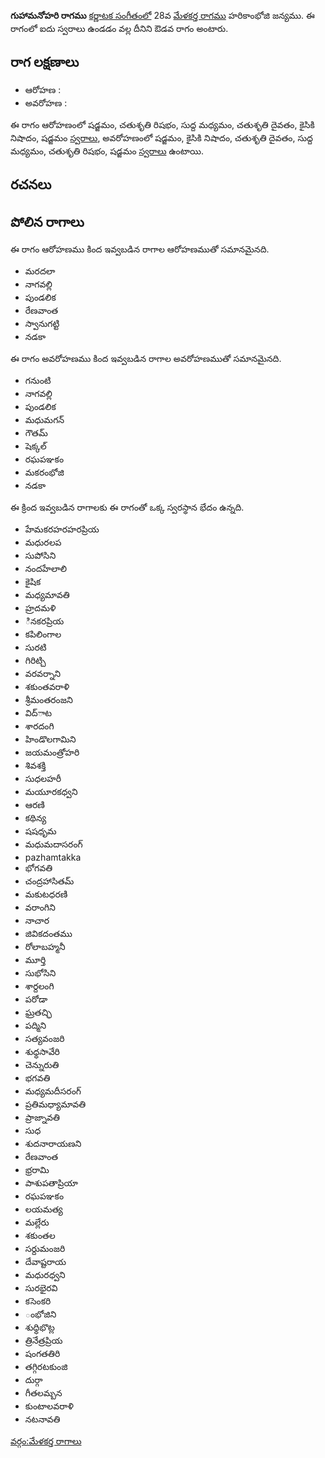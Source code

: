{{Infobox ragam
	| name          	= గుహామనోహరి
	| synonym	    	= 
	| mela          	= 
	| chakra        	= 
	| janaka        	= 
	| type          	= ఔడవ
	| arohanam      	= {{svaraC|S|R2|M1|D2|N2|S'}} 
	| avarohanam    	= {{svaraC|S'|N2|D2|M1|R2|S}}
	| jeeva         	=
	| chhaya        	=
	| nyasa         	=
	| vishesha      	= 
	| equivalent  		= 
}}
{{కర్ణాటక సంగీత రాగాలు}}
'''గుహామనోహరి రాగము''' [[కర్ణాటక సంగీతం]]లో 28వ [[మేళకర్త రాగము]] హరికాంభోజి జన్యము.  ఈ రాగంలో ఐదు స్వరాలు ఉండడం వల్ల దీనిని ఔడవ రాగం అంటారు.


==రాగ లక్షణాలు==


* ఆరోహణ : {{svaraC|S|R2|M1|D2|N2|S'}} 
* అవరోహణ : {{svaraC|S'|N2|D2|M1|R2|S}}

ఈ రాగం ఆరోహణంలో షడ్జమం, చతుశృతి రిషభం, సుద్ద మధ్యమం, చతుశృతి దైవతం, కైసికి నిషాదం, షడ్జమం [[స్వరాలు]], అవరోహణంలో షడ్జమం, కైసికి నిషాదం, చతుశృతి దైవతం, సుద్ద మధ్యమం, చతుశృతి రిషభం, షడ్జమం [[స్వరాలు]] ఉంటాయి.

==రచనలు==



==పోలిన రాగాలు==
ఈ రాగం ఆరోహణము కింద ఇవ్వబడిన రాగాల ఆరోహణముతో సమానమైనది.
* మరదలా
* నాగవల్లి
* పుండలిక
* రేణవాంత
* స్వానుగట్టి
* నడకా

ఈ రాగం అవరోహణము కింద ఇవ్వబడిన రాగాల అవరోహణముతో సమానమైనది.
* గనుంటి
* నాగవల్లి
* పుండలిక
* మధుమగన్
* గౌతమ్
* షెక్కల్
* రఘపఞకం
* మకరంభోజి
* నడకా

ఈ క్రింద ఇవ్వబడిన రాగాలకు ఈ రాగంతో ఒక్క స్వరస్థాన భేదం ఉన్నది.
* హేమకరహరహరప్రియ
* మధురలప
* సుపోసిని
* నందహేలాలి
* కైషిక
* మధ్యమావతి
* హ్రదమళి
* ినకరప్రియ
* కపిలింగాల
* సురటి
* గిరిట్చి
* వరవర్నాని
* శకుంతవరాళి
* శ్రీమంతరంజని
* విద్ాట
* శారదంగి
* హిండొలగామిని
* జయమంత్రోహరి
* శివశక్తి
* సుధలహరీ
* మయూరకధ్వని
* ఆరణి
* కథిన్య
* షషధృమ
* మధుమదాసరంగ్
* pazhamtakka
* భోగవతి
* చంద్రహాసితమ్
* మకుటధరణి
* వరాంగిని
* నాచార
* జివికదంతము
* రోలాబహ్మనీ
* మూర్తి
* సుభోసిని
* శార్దలంగి
* పరోడా
* ఘ్రతచ్ఛి
* పద్మిని
* సత్యవంజరి
* శుధ్ధసావేరి
* చెన్నురుతి
* భగవతి
* మధ్యమదీసరంగ్
* ప్రతిమధ్యామావతి
* ప్రాజ్నావతి
* సుధ
* శుదనారాయణని
* రేణవాంత
* భ్రరామి
* పాశుపతాప్రియా
* రఘపఞకం
* లయమత్య
* మల్లేరు
* శకుంతల
* సర్దుమంజరి
* దేవాష్టరాయ
* మధురధ్వని
* సురభైరవి
* కసెంకరి
* ంభోజిని
* శుధ్ధిభొట్ల
* త్రినేత్రప్రియ
* షంగతతిరి
* తగ్గిరటకుంజి
* దుర్గా
* గీతలమ్బన
* కుంటాలవరాళి
* నటనావతి



[[వర్గం:మేళకర్త రాగాలు]]